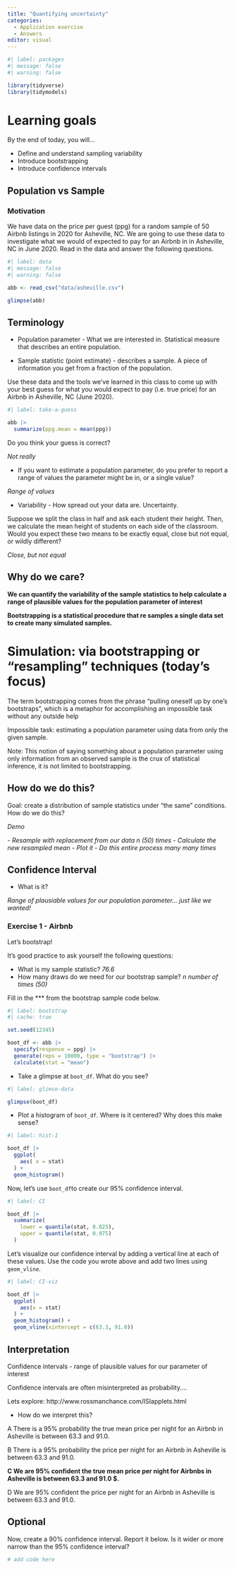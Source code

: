 ```yaml
---
title: "Quantifying uncertainty"
categories: 
  - Application exercise
  - Answers
editor: visual
---
```


```r
#| label: packages
#| message: false
#| warning: false

library(tidyverse)
library(tidymodels)
```

# Learning goals

By the end of today, you will...

-   Define and understand sampling variability
-   Introduce bootstrapping
-   Introduce confidence intervals

## Population vs Sample

### Motivation

We have data on the price per guest (ppg) for a random sample of 50 Airbnb listings in 2020 for Asheville, NC. We are going to use these data to investigate what we would of expected to pay for an Airbnb in in Asheville, NC in June 2020.
Read in the data and answer the following questions.

```r
#| label: data
#| message: false
#| warning: false

abb <- read_csv("data/asheville.csv")

glimpse(abb)
```

## Terminology

-   Population parameter - What we are interested in.
    Statistical measure that describes an entire population.

-   Sample statistic (point estimate) - describes a sample.
    A piece of information you get from a fraction of the population.

Use these data and the tools we've learned in this class to come up with your best guess for what you would expect to pay (i.e. true price) for an Airbnb in Asheville, NC (June 2020).

```r
#| label: take-a-guess

abb |> 
  summarize(ppg.mean = mean(ppg))
```

Do you think your guess is correct?

*Not really*

-   If you want to estimate a population parameter, do you prefer to report a range of values the parameter might be in, or a single value?

*Range of values*

-   Variability - How spread out your data are. Uncertainty.

Suppose we split the class in half and ask each student their height.
Then, we calculate the mean height of students on each side of the classroom.
Would you expect these two means to be exactly equal, close but not equal, or wildly different?

*Close, but not equal*

## Why do we care?

**We can quantify the variability of the sample statistics to help calculate a range of plausible values for the population parameter of interest**

**Bootstrapping is a statistical procedure that re samples a single data set to create many simulated samples.**

# Simulation: via bootstrapping or "resampling" techniques (today's focus)

The term bootstrapping comes from the phrase "pulling oneself up by one's bootstraps", which is a metaphor for accomplishing an impossible task without any outside help

Impossible task: estimating a population parameter using data from only the given sample.

Note: This notion of saying something about a population parameter using only information from an observed sample is the crux of statistical inference, it is not limited to bootstrapping.

## How do we do this?

Goal: create a distribution of sample statistics under "the same" conditions.
How do we do this?

*Demo*

*- Resample with replacement from our data n (50) times* *- Calculate the new resampled mean* *- Plot it* *- Do this entire process many many times*

## Confidence Interval

-   What is it?

*Range of plausiable values for our population parameter... just like we wanted!*

### Exercise 1 - Airbnb

Let's bootstrap!

It's good practice to ask yourself the following questions:

-   What is my sample statistic? *76.6*
-   How many draws do we need for our bootstrap sample? *n number of times (50)*

Fill in the \*\*\* from the bootstrap sample code below.

```r
#| label: bootstrap
#| cache: true

set.seed(12345) 

boot_df <- abb |>
  specify(response = ppg) |>
  generate(reps = 10000, type = "bootstrap") |>
  calculate(stat = "mean")
```

-   Take a glimpse at `boot_df`. What do you see?

```r
#| label: glimse-data

glimpse(boot_df)
```

-   Plot a histogram of `boot_df`. Where is it centered? Why does this make sense?

```r
#| label: hist-1

boot_df |> 
  ggplot(
    aes( x = stat)
  ) + 
  geom_histogram()
```

Now, let's use `boot_df`to create our 95% confidence interval.

```r
#| label: CI

boot_df |>
  summarize(
    lower = quantile(stat, 0.025),
    upper = quantile(stat, 0.975)
  )
```

Let's visualize our confidence interval by adding a vertical line at each of these values.
Use the code you wrote above and add two lines using `geom_vline`.

```r
#| label: CI-viz

boot_df |>
  ggplot(
    aes(x = stat)
  ) + 
  geom_histogram() + 
  geom_vline(xintercept = c(63.3, 91.0)) 
```

## Interpretation

Confidence intervals - range of plausible values for our parameter of interest

Confidence intervals are often misinterpreted as probability....

Lets explore: http://www.rossmanchance.com/ISIapplets.html

-   How do we interpret this?

A There is a 95% probability the true mean price per night for an Airbnb in Asheville is between 63.3 and 91.0.

B There is a 95% probability the price per night for an Airbnb in Asheville is between 63.3 and 91.0.

**C We are 95% confident the true mean price per night for Airbnbs in Asheville is between 63.3 and 91.0 \$.**

D We are 95% confident the price per night for an Airbnb in Asheville is between 63.3 and 91.0.

## Optional

Now, create a 90% confidence interval.
Report it below.
Is it wider or more narrow than the 95% confidence interval?

```r

# add code here
```
